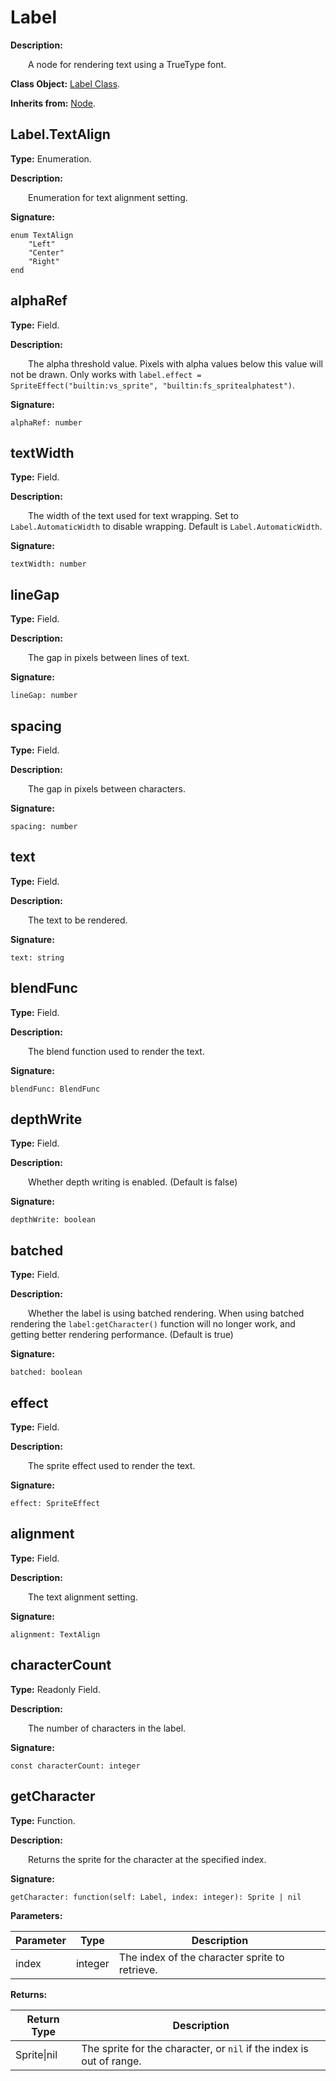 
# Label

**Description:**

&emsp;&emsp;A node for rendering text using a TrueType font.

**Class Object:** [Label Class](/docs/api/Class%20Object/Label).

**Inherits from:** [Node](/docs/api/Class/Node).

## Label.TextAlign

**Type:** Enumeration.

**Description:**

&emsp;&emsp;Enumeration for text alignment setting.

**Signature:**
```tl
enum TextAlign
	"Left"
	"Center"
	"Right"
end
```

## alphaRef

**Type:** Field.

**Description:**

&emsp;&emsp;The alpha threshold value. Pixels with alpha values below this value will not be drawn.
Only works with `label.effect = SpriteEffect("builtin:vs_sprite", "builtin:fs_spritealphatest")`.

**Signature:**
```tl
alphaRef: number
```

## textWidth

**Type:** Field.

**Description:**

&emsp;&emsp;The width of the text used for text wrapping.
Set to `Label.AutomaticWidth` to disable wrapping.
Default is `Label.AutomaticWidth`.

**Signature:**
```tl
textWidth: number
```

## lineGap

**Type:** Field.

**Description:**

&emsp;&emsp;The gap in pixels between lines of text.

**Signature:**
```tl
lineGap: number
```

## spacing

**Type:** Field.

**Description:**

&emsp;&emsp;The gap in pixels between characters.

**Signature:**
```tl
spacing: number
```

## text

**Type:** Field.

**Description:**

&emsp;&emsp;The text to be rendered.

**Signature:**
```tl
text: string
```

## blendFunc

**Type:** Field.

**Description:**

&emsp;&emsp;The blend function used to render the text.

**Signature:**
```tl
blendFunc: BlendFunc
```

## depthWrite

**Type:** Field.

**Description:**

&emsp;&emsp;Whether depth writing is enabled. (Default is false)

**Signature:**
```tl
depthWrite: boolean
```

## batched

**Type:** Field.

**Description:**

&emsp;&emsp;Whether the label is using batched rendering.
When using batched rendering the `label:getCharacter()` function will no longer work, and getting better rendering performance. (Default is true)

**Signature:**
```tl
batched: boolean
```

## effect

**Type:** Field.

**Description:**

&emsp;&emsp;The sprite effect used to render the text.

**Signature:**
```tl
effect: SpriteEffect
```

## alignment

**Type:** Field.

**Description:**

&emsp;&emsp;The text alignment setting.

**Signature:**
```tl
alignment: TextAlign
```

## characterCount

**Type:** Readonly Field.

**Description:**

&emsp;&emsp;The number of characters in the label.

**Signature:**
```tl
const characterCount: integer
```

## getCharacter

**Type:** Function.

**Description:**

&emsp;&emsp;Returns the sprite for the character at the specified index.

**Signature:**
```tl
getCharacter: function(self: Label, index: integer): Sprite | nil
```

**Parameters:**

| Parameter | Type | Description |
| --- | --- | --- |
| index | integer | The index of the character sprite to retrieve. |

**Returns:**

| Return Type | Description |
| --- | --- |
| Sprite\|nil | The sprite for the character, or `nil` if the index is out of range. |